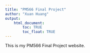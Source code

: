 ```yaml
---
title: "PM566 Final Project"
author: "Xuan Huang"
output: 
    html_document:
        toc: TRUE
        toc_float: TRUE
---
```


This is my PM566 Final Project website.
